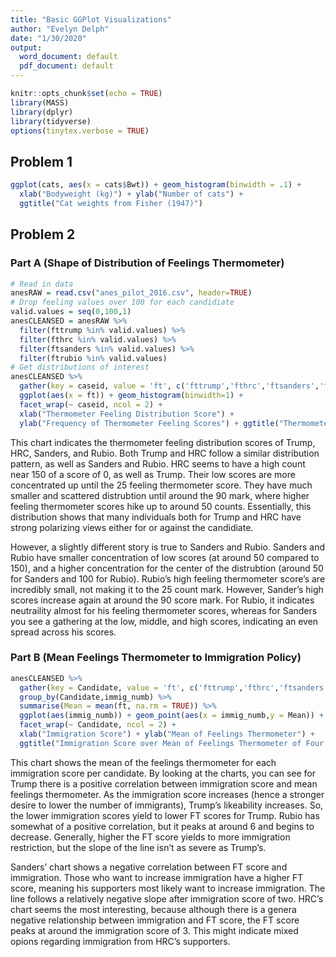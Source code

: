 ---
title: "Basic GGPlot Visualizations"
author: "Evelyn Delph"
date: "1/30/2020"
output:
  word_document: default
  pdf_document: default
---

```{r setup, include=FALSE}
knitr::opts_chunk$set(echo = TRUE)
library(MASS)
library(dplyr)
library(tidyverse)
options(tinytex.verbose = TRUE)
```

## Problem 1
```{r}
ggplot(cats, aes(x = cats$Bwt)) + geom_histogram(binwidth = .1) +
  xlab("Bodyweight (kg)") + ylab("Number of cats") + 
  ggtitle("Cat weights from Fisher (1947)")
```

## Problem 2

### Part A (Shape of Distribution of Feelings Thermometer)
```{r}
# Read in data
anesRAW = read.csv("anes_pilot_2016.csv", header=TRUE)
# Drop feeling values over 100 for each candidiate
valid.values = seq(0,100,1)
anesCLEANSED = anesRAW %>% 
  filter(fttrump %in% valid.values) %>%
  filter(fthrc %in% valid.values) %>%
  filter(ftsanders %in% valid.values) %>%
  filter(ftrubio %in% valid.values)
# Get distributions of interest
anesCLEANSED %>% 
  gather(key = caseid, value = 'ft', c('fttrump','fthrc','ftsanders','ftrubio')) %>%
  ggplot(aes(x = ft)) + geom_histogram(binwidth=1) +
  facet_wrap(~ caseid, ncol = 2) + 
  xlab("Thermometer Feeling Distribution Score") +
  ylab("Frequency of Thermometer Feeling Scores") + ggtitle("Thermometer Feeling Distribution \nof Four Candidiates")
```
This chart indicates the thermometer feeling distribution scores of Trump, HRC, Sanders, and Rubio. Both Trump and HRC follow a similar distribution pattern, as well as Sanders and Rubio. HRC seems to have a high count near 150 of a score of 0, as well as Trump. Their low scores are more concentrated up until the 25 feeling thermometer score. They have much smaller and scattered distrubtion until around the 90 mark, where higher feeling thermometer scores hike up to around 50 counts. Essentially, this distribution shows that many individuals both for Trump and HRC have strong polarizing views either for or against the candidiate.

However, a slightly different story is true to Sanders and Rubio. Sanders and Rubio have smaller concentration of low scores (at around 50 compared to 150), and a higher concentration for the center of the distrubtion (around 50 for Sanders and 100 for Rubio). Rubio's high feeling thermometer score's are incredibly small, not making it to the 25 count mark. However, Sander's high scores increase again at around the 90 score mark. For Rubio, it indicates neutraility almost for his feeling thermometer scores, whereas for Sanders you see a gathering at the low, middle, and high scores, indicating an even spread across his scores.

### Part B (Mean Feelings Thermometer to Immigration Policy)

```{r}
anesCLEANSED %>% 
  gather(key = Candidate, value = 'ft', c('fttrump','fthrc','ftsanders','ftrubio')) %>%
  group_by(Candidate,immig_numb) %>%
  summarise(Mean = mean(ft, na.rm = TRUE)) %>%
  ggplot(aes(immig_numb)) + geom_point(aes(x = immig_numb,y = Mean)) +
  facet_wrap(~ Candidate, ncol = 2) +
  xlab("Immigration Score") + ylab("Mean of Feelings Thermometer") + 
  ggtitle("Immigration Score over Mean of Feelings Thermometer of Four Candidates")
```
This chart shows the mean of the feelings thermometer for each immigration score per candidate. By looking at the charts, you can see for Trump there is a positive correlation between immigration score and mean feelings thermometer. As the immigration score increases (hence a stronger desire to lower the number of immigrants), Trump's likeability increases. So, the lower immigration scores yield to lower FT scores for Trump. Rubio has somewhat of a positive correlation, but it peaks at around 6 and begins to decrease. Generally, higher the FT score yields to more immigration restriction, but the slope of the line isn't as severe as Trump's.

Sanders' chart shows a negative correlation between FT score and immigration. Those who want to increase immigration have a higher FT score, meaning his supporters most likely want to increase immigration. The line follows a relatively negative slope after immigration score of two. HRC's chart seems the most interesting, because although there is a genera negative relationship between immigration and FT score, the FT score peaks at around the immigration score of 3. This might indicate mixed opions regarding immigration from HRC's supporters.
